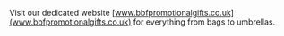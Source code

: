 Visit our dedicated website [www.bbfpromotionalgifts.co.uk](www.bbfpromotionalgifts.co.uk) for everything from bags to umbrellas.
